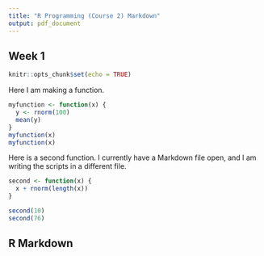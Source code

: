 ```yaml
---
title: "R Programming (Course 2) Markdown"
output: pdf_document
---
```


## Week 1

```r
knitr::opts_chunk$set(echo = TRUE)
```

Here I am making a function.

```r
myfunction <- function(x) {
  y <- rnorm(100)
  mean(y)
}
myfunction(x)
myfunction(x)
```

Here is a second function. I currently have a Markdown file open, and I am writing the scripts in a different file.

```r
second <- function(x) {
  x + rnorm(length(x))
}

second(10)
second(76)
```



## R Markdown

